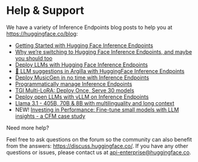 # Help & Support 

We have a variety of Inference Endpoints blog posts to help you at https://huggingface.co/blog:

* [Getting Started with Hugging Face Inference Endpoints](https://huggingface.co/blog/inference-endpoints)
* [Why we’re switching to Hugging Face Inference Endpoints, and maybe you should too](https://huggingface.co/blog/mantis-case-study)
* [Deploy LLMs with Hugging Face Inference Endpoints](https://huggingface.co/blog/inference-endpoints-llm)
* [🤗 LLM suggestions in Argilla with HuggingFace Inference Endpoints](https://huggingface.co/blog/alvarobartt/argilla-suggestions-via-inference-endpoints)
* [Deploy MusicGen in no time with Inference Endpoints](https://huggingface.co/blog/run-musicgen-as-an-api)
* [Programmatically manage Inference Endpoints](https://www.philschmid.de/inference-endpoints-iac)
* [TGI Multi-LoRA: Deploy Once, Serve 30 models](https://huggingface.co/blog/multi-lora-serving)
* [Deploy open LLMs with vLLM on Inference Endpoints](https://www.philschmid.de/vllm-inference-endpoints)
* [Llama 3.1 - 405B, 70B & 8B with multilinguality and long context](https://huggingface.co/blog/llama31#hugging-face-inference-endpoints)
* NEW! [Investing in Performance: Fine-tune small models with LLM insights - a CFM case study](https://huggingface.co/blog/cfm-case-study)


Need more help?

Feel free to ask questions on the forum so the community can also benefit from the answers: https://discuss.huggingface.co/. If you have any other questions or issues, please contact us at <api-enterprise@huggingface.co>. 
